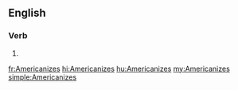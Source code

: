 {{also|americanizes}}
==English==

===Verb===
{{head|en|verb form}}

# {{en-third-person singular of|Americanize}}

[[fr:Americanizes]]
[[hi:Americanizes]]
[[hu:Americanizes]]
[[my:Americanizes]]
[[simple:Americanizes]]